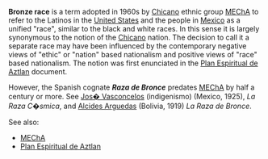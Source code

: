 '''Bronze race''' is a term adopted in 1960s by [[Chicano]] ethnic group [[MEChA]] to refer to the Latinos in the [[United States]] and the people in [[Mexico]] as a unified "race", similar to the black and white races. In this sense it is largely synonymous to the notion of the [[Chicano]] nation. The decision to call it a separate race may have been influenced by the contemporary negative views of "ethic" or "nation" based nationalism and positive views of "race" based nationalism. The notion was first enunciated in the [[Plan Espiritual de Aztlan]] document.

However, the Spanish cognate '''''Raza de Bronce''''' predates [[MEChA]] by half a century or more. See [[Jos� Vasconcelos]] (indigenismo) (Mexico, 1925), ''La Raza C�smica'', and [[Alcides Arguedas]] (Bolivia, 1919) ''La Raza de Bronce''.

See also:
*[[MEChA]]
*[[Plan Espiritual de Aztlan]]